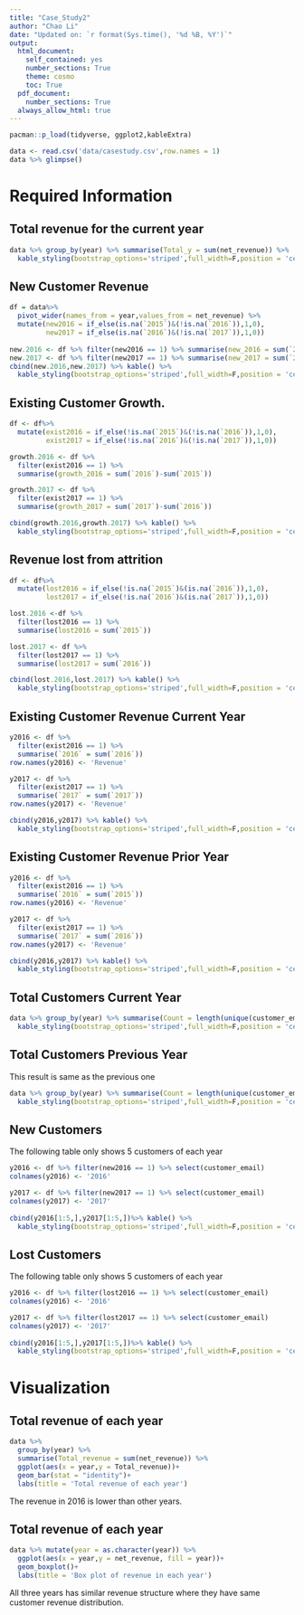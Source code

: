 ```yaml
---
title: "Case_Study2"
author: "Chao Li"
date: "Updated on: `r format(Sys.time(), '%d %B, %Y')`"
output:
  html_document:
    self_contained: yes
    number_sections: True
    theme: cosmo
    toc: True
  pdf_document:
    number_sections: True
  always_allow_html: true
---
```



```r
pacman::p_load(tidyverse, ggplot2,kableExtra)
```


```r
data <- read.csv('data/casestudy.csv',row.names = 1)
data %>% glimpse() 
```

# Required Information

## Total revenue for the current year
```r
data %>% group_by(year) %>% summarise(Total_y = sum(net_revenue)) %>%   kable() %>% 
  kable_styling(bootstrap_options='striped',full_width=F,position = 'center')
```

## New Customer Revenue 
```r
df = data%>% 
  pivot_wider(names_from = year,values_from = net_revenue) %>% 
  mutate(new2016 = if_else(is.na(`2015`)&(!is.na(`2016`)),1,0),
         new2017 = if_else(is.na(`2016`)&(!is.na(`2017`)),1,0)) 
  
new.2016 <- df %>% filter(new2016 == 1) %>% summarise(new_2016 = sum(`2016`))
new.2017 <- df %>% filter(new2017 == 1) %>% summarise(new_2017 = sum(`2017`))
cbind(new.2016,new.2017) %>% kable() %>% 
  kable_styling(bootstrap_options='striped',full_width=F,position = 'center')
```

## Existing Customer Growth.

```r
df <- df%>% 
  mutate(exist2016 = if_else(!is.na(`2015`)&(!is.na(`2016`)),1,0),
         exist2017 = if_else(!is.na(`2016`)&(!is.na(`2017`)),1,0)) 

growth.2016 <- df %>% 
  filter(exist2016 == 1) %>% 
  summarise(growth_2016 = sum(`2016`)-sum(`2015`))

growth.2017 <- df %>% 
  filter(exist2017 == 1) %>% 
  summarise(growth_2017 = sum(`2017`)-sum(`2016`))

cbind(growth.2016,growth.2017) %>% kable() %>% 
  kable_styling(bootstrap_options='striped',full_width=F,position = 'center')
```

## Revenue lost from attrition
```r
df <- df%>% 
  mutate(lost2016 = if_else(!is.na(`2015`)&(is.na(`2016`)),1,0),
         lost2017 = if_else(!is.na(`2016`)&(is.na(`2017`)),1,0)) 

lost.2016 <-df %>% 
  filter(lost2016 == 1) %>% 
  summarise(lost2016 = sum(`2015`))

lost.2017 <- df %>% 
  filter(lost2017 == 1) %>% 
  summarise(lost2017 = sum(`2016`))

cbind(lost.2016,lost.2017) %>% kable() %>% 
  kable_styling(bootstrap_options='striped',full_width=F,position = 'center')
```

## Existing Customer Revenue Current Year
```r
y2016 <- df %>% 
  filter(exist2016 == 1) %>% 
  summarise(`2016` = sum(`2016`))
row.names(y2016) <- 'Revenue'

y2017 <- df %>% 
  filter(exist2017 == 1) %>% 
  summarise(`2017` = sum(`2017`)) 
row.names(y2017) <- 'Revenue'

cbind(y2016,y2017) %>% kable() %>% 
  kable_styling(bootstrap_options='striped',full_width=F,position = 'center')
```
##	Existing Customer Revenue Prior Year

```r
y2016 <- df %>% 
  filter(exist2016 == 1) %>% 
  summarise(`2016` = sum(`2015`))
row.names(y2016) <- 'Revenue'

y2017 <- df %>% 
  filter(exist2017 == 1) %>% 
  summarise(`2017` = sum(`2016`)) 
row.names(y2017) <- 'Revenue'

cbind(y2016,y2017) %>% kable() %>% 
  kable_styling(bootstrap_options='striped',full_width=F,position = 'center')
```
## Total Customers Current Year

```r
data %>% group_by(year) %>% summarise(Count = length(unique(customer_email))) %>% kable() %>% 
  kable_styling(bootstrap_options='striped',full_width=F,position = 'center')
```
## Total Customers Previous Year

This result is same as the previous one

```r
data %>% group_by(year) %>% summarise(Count = length(unique(customer_email))) %>% kable() %>% 
  kable_styling(bootstrap_options='striped',full_width=F,position = 'center')
```
## New Customers

The following table only shows 5 customers of each year

```r
y2016 <- df %>% filter(new2016 == 1) %>% select(customer_email)
colnames(y2016) <- '2016'

y2017 <- df %>% filter(new2017 == 1) %>% select(customer_email)
colnames(y2017) <- '2017'
  
cbind(y2016[1:5,],y2017[1:5,])%>% kable() %>% 
  kable_styling(bootstrap_options='striped',full_width=F,position = 'center')
```
##	Lost Customers

The following table only shows 5 customers of each year

```r
y2016 <- df %>% filter(lost2016 == 1) %>% select(customer_email)
colnames(y2016) <- '2016'

y2017 <- df %>% filter(lost2017 == 1) %>% select(customer_email)
colnames(y2017) <- '2017'
  
cbind(y2016[1:5,],y2017[1:5,])%>% kable() %>% 
  kable_styling(bootstrap_options='striped',full_width=F,position = 'center')
```

# Visualization

## Total revenue of each year

```r
data %>% 
  group_by(year) %>% 
  summarise(Total_revenue = sum(net_revenue)) %>% 
  ggplot(aes(x = year,y = Total_revenue))+
  geom_bar(stat = "identity")+
  labs(title = 'Total revenue of each year')
```

The revenue in 2016 is lower than other years.

## Total revenue of each year

```r
data %>% mutate(year = as.character(year)) %>% 
  ggplot(aes(x = year,y = net_revenue, fill = year))+
  geom_boxplot()+
  labs(title = 'Box plot of revenue in each year')
```

All three years has similar revenue structure where they have same customer revenue distribution.



